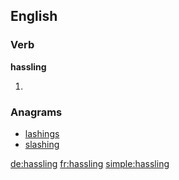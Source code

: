 
==English==

===Verb===
'''hassling'''

# {{present participle of|hassle}}

===Anagrams===
* [[lashings#English|lashings]]
* [[slashing#English|slashing]]

[[de:hassling]]
[[fr:hassling]]
[[simple:hassling]]